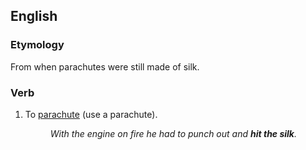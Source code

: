 ==English==

===Etymology===
From when parachutes were still made of silk.

===Verb===
{{en-verb|hits the silk|hitting the silk|hit the silk|hit the silk}}

# {{slang}} To [[parachute]] (use a parachute).
#:''With the engine on fire he had to punch out and '''hit the silk'''.''